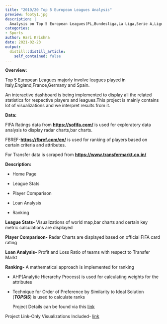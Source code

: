 ```yaml
---
title: "2019/20 Top 5 European Leagues Analysis"
preview: footy1.jpg
description: |
  Analysis on Top 5 European Leagues(PL,Bundesliga,La Liga,Serie A,Ligue 1)
categories: 
- Sports
author: Hari Krishna
date: 2021-02-23
output:
  distill::distill_article:
    self_contained: false
---
```


**Overview:**

Top 5 European Leagues majorly involve leagues played in Italy,England,France,Germany and Spain.

An interactive dashboard is being implemented to display all the related statistics for respective players and leagues.This project is mainly contains lot of visualizations and we interpret results from it.

**Data:**

FIFA Ratings data from [**https://sofifa.com/**](https://sofifa.com/) is used for exploratory data analysis to display radar charts,bar charts.

FBREF-[**https://fbref.com/en/**](https://fbref.com/en/) is used for ranking of players based on certain criteria and attributes.

For Transfer data is scraped from [**https://www.transfermarkt.co.in/**](https://www.transfermarkt.co.in/)

**Description:**

-   Home Page

-   League Stats

-   Player Comparison

-   Loan Analysis

-   Ranking

**League Stats-** Visualizations of world map,bar charts and certain key metric calculations are displayed

**Player Comparison-** Radar Charts are displayed based on official FIFA card rating

**Loan Analysis-** Profit and Loss Ratio of teams with respect to Transfer Markt

**Ranking-** A mathematical approach is implemented for ranking

-   AHP(Analytic Hierarchy Process) is used for calculating weights for the attributes

-   Technique for Order of Preference by Similarity to Ideal Solution (***TOPSIS***) is used to calculate ranks

    Project Details can be found via this [link](https://github.com/harikrishna19/2019-20-Top-5-European-leagues-analysis)
    
Project Link-Only Visualizations Included-
[link](http://harikrishna19.shinyapps.io/Football_App)
    
    
